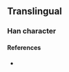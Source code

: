 {{character info/new}}
==Translingual==

===Han character===
{{Han char|rn=86|rad=火|as=04|sn=8|four=|canj=FYY|ids=⿰火卞}}

====References====
* {{Han ref|kx=0668.031|hdz=32193.011|uh=709E|ud=28830}}